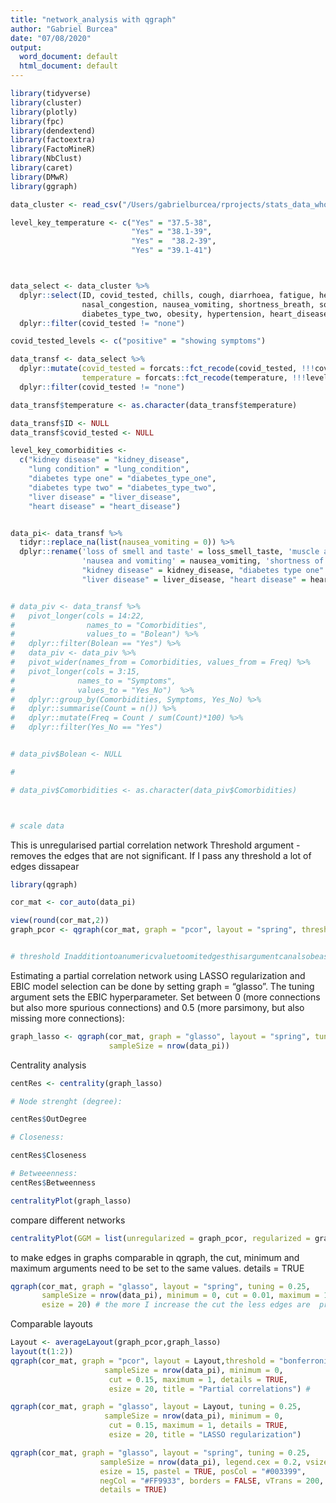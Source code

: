 ```yaml
---
title: "network_analysis with qgraph"
author: "Gabriel Burcea"
date: "07/08/2020"
output:
  word_document: default
  html_document: default
---
```


```r
library(tidyverse)
library(cluster)
library(plotly)
library(fpc)
library(dendextend)
library(factoextra)
library(FactoMineR)
library(NbClust)
library(caret)
library(DMwR)
library(ggraph)

```

```r
data_cluster <- read_csv("/Users/gabrielburcea/rprojects/stats_data_whole/data_categ_no_sev.csv")

level_key_temperature <- c("Yes" = "37.5-38", 
                           "Yes" = "38.1-39", 
                           "Yes" =  "38.2-39",
                           "Yes" = "39.1-41")



data_select <- data_cluster %>%
  dplyr::select(ID, covid_tested, chills, cough, diarrhoea, fatigue, headache, loss_smell_taste, muscle_ache, 
                nasal_congestion, nausea_vomiting, shortness_breath, sore_throat, sputum, temperature, asthma, diabetes_type_one,
                diabetes_type_two, obesity, hypertension, heart_disease, lung_condition, liver_disease, kidney_disease) %>%
  dplyr::filter(covid_tested != "none") 

covid_tested_levels <- c("positive" = "showing symptoms")

data_transf <- data_select %>% 
  dplyr::mutate(covid_tested = forcats::fct_recode(covid_tested, !!!covid_tested_levels), 
                temperature = forcats::fct_recode(temperature, !!!level_key_temperature)) %>%
  dplyr::filter(covid_tested != "none")

data_transf$temperature <- as.character(data_transf$temperature)

data_transf$ID <- NULL
data_transf$covid_tested <- NULL

level_key_comorbidities <-
  c("kidney disease" = "kidney_disease",
    "lung condition" = "lung_condition",
    "diabetes type one" = "diabetes_type_one",
    "diabetes type two" = "diabetes_type_two",
    "liver disease" = "liver_disease",
    "heart disease" = "heart_disease")


data_pi<- data_transf %>%
  tidyr::replace_na(list(nausea_vomiting = 0)) %>%
  dplyr::rename('loss of smell and taste' = loss_smell_taste, 'muscle ache' = muscle_ache, 'nasal congestion'= nasal_congestion,
                'nausea and vomiting' = nausea_vomiting, 'shortness of breath' = shortness_breath, 'sore throat' = sore_throat, 
                "kidney disease" = kidney_disease, "diabetes type one" = diabetes_type_one, "diabetes type two" = diabetes_type_two,
                "liver disease" = liver_disease, "heart disease" = heart_disease)


# data_piv <- data_transf %>%
#   pivot_longer(cols = 14:22,
#                names_to = "Comorbidities",
#                values_to = "Bolean") %>%
#   dplyr::filter(Bolean == "Yes") %>%
#   data_piv <- data_piv %>%
#   pivot_wider(names_from = Comorbidities, values_from = Freq) %>%
#   pivot_longer(cols = 3:15,
#              names_to = "Symptoms",
#              values_to = "Yes_No")  %>%
#   dplyr::group_by(Comorbidities, Symptoms, Yes_No) %>%
#   dplyr::summarise(Count = n()) %>%
#   dplyr::mutate(Freq = Count / sum(Count)*100) %>%
#   dplyr::filter(Yes_No == "Yes")


# data_piv$Bolean <- NULL

# 

# data_piv$Comorbidities <- as.character(data_piv$Comorbidities)



# scale data


```



This is unregularised partial correlation network
Threshold argument - removes the edges that are not significant. If I pass any threshold a lot of edges dissapear
```r
library(qgraph)

cor_mat <- cor_auto(data_pi)

view(round(cor_mat,2))
graph_pcor <- qgraph(cor_mat, graph = "pcor", layout = "spring", threshold = "bonferroni", sampleSize = nrow(data_pi), alpha = 0.01) # t


# threshold Inadditiontoanumericvaluetoomitedgesthisargumentcanalsobeassignedastringto omit insignficant edges. Note that this REMOVES edges from the network (which influences centrality measures and the spring layout). Can be "sig" to compute significance without correction for multiple testing, "holm", "hochberg", "hommel", "bonferroni", "BH", "BY", "fdr" or "none" which are used directly in the adjust argument in corr.p of the psych package (Revelle, 2014). In addition, this argument can be assigned "locfdr" in which edges are set to zero if the local FDR is below FDRcutoff. fdrtool from the fdrtool package (Klaus and Strimmer, 2014) is used to compute these measures, which is used inside FDRnetwork.

```


Estimating a partial correlation network using LASSO regularization and EBIC model selection can be done by setting graph = "glasso". The tuning argument sets the EBIC hyperparameter. Set between 0 (more connections but also more spurious connections) and 0.5 (more parsimony, but also missing more connections):



```r
graph_lasso <- qgraph(cor_mat, graph = "glasso", layout = "spring", tuning = 0.25, 
                      sampleSize = nrow(data_pi))
```

Centrality analysis 



```r
centRes <- centrality(graph_lasso)

# Node strenght (degree):

centRes$OutDegree 
```

```r
# Closeness:

centRes$Closeness
```

```r
# Betweeenness: 
centRes$Betweenness
```





```r
centralityPlot(graph_lasso)
```

compare different networks
```r
centralityPlot(GGM = list(unregularized = graph_pcor, regularized = graph_lasso))
```
to make edges in graphs comparable in qgraph, the cut, minimum and maximum arguments need to be set to the same values. 
details = TRUE
```r

qgraph(cor_mat, graph = "glasso", layout = "spring", tuning = 0.25, 
       sampleSize = nrow(data_pi), minimum = 0, cut = 0.01, maximum = 1, details = TRUE, 
       esize = 20) # the more I increase the cut the less edges are  present - I have tried with 0.15 , 0.10

```
Comparable layouts 

```r

Layout <- averageLayout(graph_pcor,graph_lasso)
layout(t(1:2))
qgraph(cor_mat, graph = "pcor", layout = Layout,threshold = "bonferroni",
                     sampleSize = nrow(data_pi), minimum = 0, 
                      cut = 0.15, maximum = 1, details = TRUE,
                      esize = 20, title = "Partial correlations") # 

qgraph(cor_mat, graph = "glasso", layout = Layout, tuning = 0.25,
                     sampleSize = nrow(data_pi), minimum = 0,
                      cut = 0.15, maximum = 1, details = TRUE,
                      esize = 20, title = "LASSO regularization")

```

```r
qgraph(cor_mat, graph = "glasso", layout = "spring", tuning = 0.25,
                    sampleSize = nrow(data_pi), legend.cex = 0.2, vsize = 5,
                    esize = 15, pastel = TRUE, posCol = "#003399",
                    negCol = "#FF9933", borders = FALSE, vTrans = 200,
                    details = TRUE)
```

